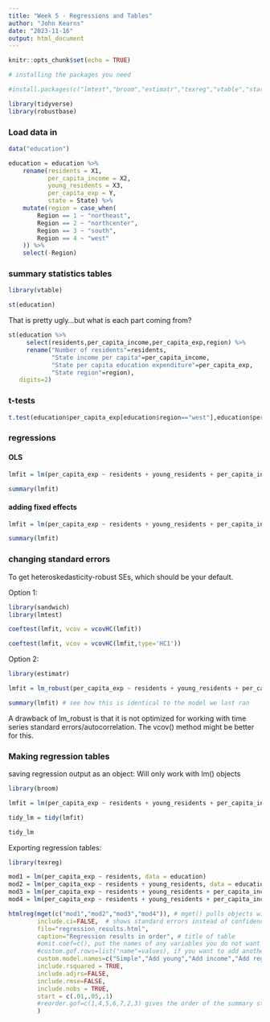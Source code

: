 ```yaml
---
title: "Week 5 - Regressions and Tables"
author: "John Kearns"
date: "2023-11-16"
output: html_document
---
```


```r
knitr::opts_chunk$set(echo = TRUE)
```

```r
# installing the packages you need

#install.packages(c("lmtest","broom","estimatr","texreg","vtable","stargazer","robustbase"))

library(tidyverse)
library(robustbase)

```

### Load data in

```r

data("education")

education = education %>% 
    rename(residents = X1,
           per_capita_income = X2,
           young_residents = X3,
           per_capita_exp = Y,
           state = State) %>% 
    mutate(region = case_when(
        Region == 1 ~ "northeast",
        Region == 2 ~ "northcenter",
        Region == 3 ~ "south",
        Region == 4 ~ "west"
    )) %>% 
    select(-Region)

```


### summary statistics tables

```r
library(vtable)

st(education)

```
That is pretty ugly...but what is each part coming from?

```r

st(education %>% 
     select(residents,per_capita_income,per_capita_exp,region) %>% 
     rename("Number of residents"=residents,
            "State income per capita"=per_capita_income,
            "State per capita education expenditure"=per_capita_exp,
            "State region"=region),
   digits=2)


```

### t-tests

```r

t.test(education$per_capita_exp[education$region=="west"],education$per_capita_exp[education$region=="south"])


```

### regressions

#### OLS

```r

lmfit = lm(per_capita_exp ~ residents + young_residents + per_capita_income, data = education)

summary(lmfit)

```

#### adding fixed effects

```r

lmfit = lm(per_capita_exp ~ residents + young_residents + per_capita_income + factor(region), data = education)

summary(lmfit)

```
### changing standard errors

To get heteroskedasticity-robust SEs, which should be your default.

Option 1:
```r

library(sandwich)
library(lmtest)

coeftest(lmfit, vcov = vcovHC(lmfit))

coeftest(lmfit, vcov = vcovHC(lmfit,type='HC1'))

```


Option 2:

```r
library(estimatr)

lmfit = lm_robust(per_capita_exp ~ residents + young_residents + per_capita_income + factor(region), data = education,se_type="stata")

summary(lmfit) # see how this is identical to the model we last ran

```
A drawback of lm_robust is that it is not optimized for working with time series standard errors/autocorrelation. The vcov() method might be better for this.


### Making regression tables

saving regression output as an object: Will only work with lm() objects

```r

library(broom)

lmfit = lm(per_capita_exp ~ residents + young_residents + per_capita_income + factor(region), data = education)

tidy_lm = tidy(lmfit)

tidy_lm

```

Exporting regression tables:

```r

library(texreg)

mod1 = lm(per_capita_exp ~ residents, data = education)
mod2 = lm(per_capita_exp ~ residents + young_residents, data = education)
mod3 = lm(per_capita_exp ~ residents + young_residents + per_capita_income, data = education)
mod4 = lm(per_capita_exp ~ residents + young_residents + per_capita_income + factor(region), data = education)

htmlreg(mget(c("mod1","mod2","mod3","mod4")), # mget() pulls objects with the given names
        include.ci=FALSE,  # shows standard errors instead of confidence intervals
        file="regression_results.html",
        caption="Regression results in order", # title of table
        #omit.coef=c(), put the names of any variables you do not want to show in the regression output
        #custom.gof.rows=list("name"=values), if you want to add another row of summary statistics 
        custom.model.names=c("Simple","Add young","Add income","Add region"),
        include.rsquared = TRUE,
        include.adjrs=FALSE,
        include.rmse=FALSE, 
        include.nobs = TRUE,
        start = c(.01,.05,.1)
        #reorder.gof=c(1,4,5,6,7,2,3) gives the order of the summary statistics rows
        )


```

